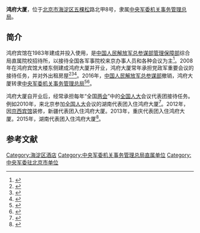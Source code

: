 {{Infobox PRCG
|color = darkgreen
|机构名称 = 鸿府大厦
|机构名称2 = 
|上级机构 = [[中央军委机关事务管理总局|中央军委机关事务管理总局]]
|机构类型 = 中央军委机关事务管理总局直属单位
|军事级别 = 
|标志1 = China Emblem PLA.svg
|标志1说明 = [[中国人民解放军军徽|中国人民解放军军徽]]
|职位1 = 
|人员1 = 
|衔级1 = 
|职位2 = 
|人员2 =
|职位3 =
|人员3 =
|职位4 =
|人员4 =
|地址1 = [[北京市|北京市]][[海淀区|海淀区]][[五棵松_(北京)|五棵松]]路北甲8号
|成立时间 = 
|a=
|b=
|c=
|d=
|E=
|e=
}}
'''鸿府大厦'''，位于[[北京市|北京市]][[海淀区|海淀区]][[五棵松_(北京)|五棵松]]路北甲8号，隶属[[中央军委机关事务管理总局|中央军委机关事务管理总局]]。

==简介==
鸿府宾馆在1983年建成并投入使用，是[[中国人民解放军总参谋部管理保障部|中国人民解放军总参谋部管理保障部]]综合局直属院校招待所，以接待全国各军事院校来京办事人员和各种会议为主<ref name=jianzhang>{{Cite web |url = http://www.m929.cn/zsjyxinxi.asp?art2_id=423&cat2_id=7 |title = 总参谋部管理保障部鸿府大厦招聘简章 |author =  |date = 2010-04-15 |publisher = 烟台职教网 |language =  |accessdate =  |quote =  |archive-date = 2017-09-03 |archive-url = https://web.archive.org/web/20170903211928/http://www.m929.cn/zsjyxinxi.asp?art2_id=423&cat2_id=7 |dead-url = no }}</ref>。2008年在鸿府宾馆大楼东侧建成鸿府大厦并开业，鸿府大厦常年承担党政军重要会议的接待任务，并对外出租房屋<ref>{{Cite web  |url =http://www.hbpx.net/news/201501/39722.html  |title =总参鸿府大厦来保定女子职业中专挑选“两会”服务学生  |author =  |date =2015-01-16  |publisher =河北培训网  |language =  |accessdate =  |quote =  |archive-date =2017-09-03  |archive-url =https://web.archive.org/web/20170903205948/http://www.hbpx.net/news/201501/39722.html  |dead-url =no  }}</ref><ref>{{Cite web |url = http://www.bidcenter.com.cn/newscontent-4751420-4.html |title =机关出差和会议定点场所（第二批）中标结果  |author =  |date = 2009-04-20 |publisher = 中国采招网 |language =  |accessdate =  |quote =  }}</ref><ref>{{Cite web |url = http://www.pkulaw.cn/case/pfnl_121240975.html?match=Exact |title = ***与***等案外人执行异议之诉上诉案 |author =  |date = 2014-05-30 |publisher = 北大法宝 |language =  |accessdate =  |quote =  |archive-date = 2017-09-03 |archive-url = https://web.archive.org/web/20170903205906/http://www.pkulaw.cn/case/pfnl_121240975.html?match=Exact |dead-url = no }}</ref>。2016年，[[中国人民解放军总参谋部|中国人民解放军总参谋部]]撤销，鸿府大厦转隶[[中央军委机关事务管理总局|中央军委机关事务管理总局]]<ref>{{Cite web|url =  http://www.hbkjxy.cn/html/xwpd/xxxw/4370.html|title =  我校16名礼仪志愿者服务全国“两会”再受赞誉|author =  |date =  2017-03-17|publisher =  河北科技学院|language =  |accessdate =  |quote =  |archive-date =  2017-09-03|archive-url =  https://web.archive.org/web/20170903211528/http://www.hbkjxy.cn/html/xwpd/xxxw/4370.html|dead-url =  no}}</ref><ref name=zongju>{{Cite web |url = http://www.81.cn/jfjbmap/content/2017-08/23/content_186216.htm |title = 奋楫中流勇攻坚——深化军委机关服务保障改革释放新体制效能纪实 |author =  |date = 2017-08-23 |publisher = 中国军网 |language =  |accessdate =  |quote =  |archive-date = 2017-09-03 |archive-url = https://web.archive.org/web/20170903212325/http://www.81.cn/jfjbmap/content/2017-08/23/content_186216.htm |dead-url = no }}</ref>。

鸿府大厦自开业后，经常承担每年“全国[[两会|两会]]”中的[[全国人大|全国人大]]会议代表团接待任务。例如2010年，来北京参加[[全国人大|全国人大]]会议的湖南代表团入住鸿府大厦<ref>{{Cite web |url = http://news.163.com/10/0311/08/61FU498J000146BB.html |title = 湖南代表团向驻地宾馆赠送礼品 |author =  |date = 2010-03-11 |publisher = 网易 |language =  |accessdate =  |quote =  }}</ref>。2012年，因[[京西宾馆|京西宾馆]]装修，新疆代表团入住鸿府大厦。2013年，重庆代表团入住鸿府大厦。2015年，湖南代表团入住鸿府大厦<ref>{{Cite web |url = http://news.163.com/15/0228/20/AJIODKH000014SEH.html |title = 今年全国人大代表政协委员开会时住哪儿 |author =  |date = 2015-02-28 |publisher = 网易 |language =  |accessdate =  |quote =  |archive-url = https://web.archive.org/web/20170329050126/http://news.163.com/15/0228/20/AJIODKH000014SEH.html |archive-date = 2017-03-29 |dead-url = yes }}</ref>。

==参考文献==
{{Reflist|2}}

{{中央军委|属}}
[[Category:海淀区酒店|Category:海淀区酒店]]
[[Category:中央军委机关事务管理总局直属单位|Category:中央军委机关事务管理总局直属单位]]
[[Category:中央军委驻北京市单位|Category:中央军委驻北京市单位]]